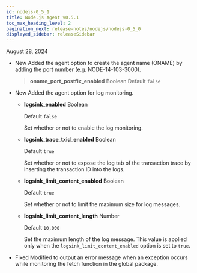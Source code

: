 ```yaml
---
id: nodejs-0_5_1
title: Node.js Agent v0.5.1
toc_max_heading_level: 2
pagination_next: release-notes/nodejs/nodejs-0_5_0
displayed_sidebar: releaseSidebar
---
```


August 28, 2024

- <Status priority='1'>New</Status> Added the agent option to create the agent name (ONAME) by adding the port number (e.g. NODE-14-103-3000).

  > **oname_port_postfix_enabled** <span class='type'>Boolean</span> Default `false`

- <Status priority='1'>New</Status> Added the agent option for log monitoring.

  - **logsink_enabled** <span class='type'>Boolean</span>

    Default `false`

    Set whether or not to enable the log monitoring.

  - **logsink_trace_txid_enabled** <span class='type'>Boolean</span>

    Default `true`

    Set whether or not to expose the log tab of the transaction trace by inserting the transaction ID into the logs.

  - **logsink_limit_content_enabled** <span class='type'>Boolean</span>

    Default `true`

    Set whether or not to limit the maximum size for log messages.

  - **logsink_limit_content_length** <span class='type'>Number</span>

    Default `10,000`

    Set the maximum length of the log message. This value is applied only when the `logsink_limit_content_enabled` option is set to `true`.

<!---->

- <Status priority='0'>Fixed</Status> Modified to output an error message when an exception occurs while monitoring the fetch function in the global package.


<DownloadNode ver="0.5.1" />
